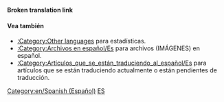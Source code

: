 '''Broken translation link'''{{en/-}}{{en/Bilingual box| Es
| En esta página aparece un índice de los diferentes '''artículos en español''' en la wiki de OpenTTD.<br/>Los ARTÍCULOS con la plantilla {{en/S|Other_languages}} que tengan el parámetro '''<code><nowiki>language_page=es </nowiki></code>''' son incluidos automáticamente en esta categoría.
| ''This page provides an index for a wide range of '''articles in Spanish''' in OpenTTD Wiki.<br/>Articles with {{en/S|Other_languages}} template with'' '''<code><nowiki>language_page=es</nowiki></code>''' ''parameter automatically link here.''}}

====Vea también====
*[[Category/en/Other languages|:Category:Other languages]] para estadísticas.
*[[Category/es/Archivos en español|:Category:Archivos en español/Es]] para archivos (IMÁGENES) en español.
*[[Category/es/Artículos que se están traduciendo al español|:Category:Artículos_que_se_están_traduciendo_al_español/Es]] para artículos que se están traduciendo actualmente o están pendientes de traducción.

[[Category:en/Spanish (Español)]][[Category:en/Articles in other languages|ES]]